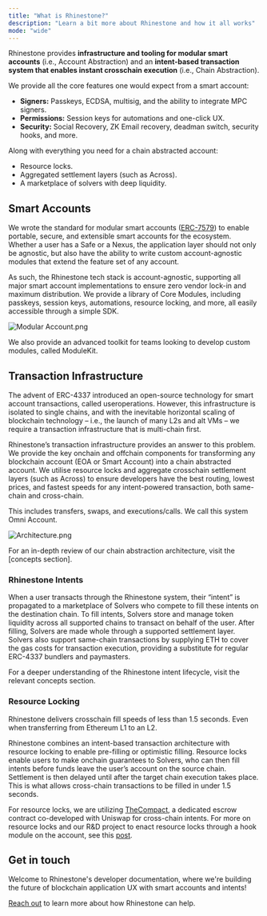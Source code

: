 ```yaml
---
title: "What is Rhinestone?"
description: "Learn a bit more about Rhinestone and how it all works"
mode: "wide"
---
```


Rhinestone provides **infrastructure and tooling for modular smart accounts** (i.e., Account Abstraction) and an **intent-based transaction system that enables instant crosschain execution** (i.e., Chain Abstraction).

We provide all the core features one would expect from a smart account:

- **Signers:** Passkeys, ECDSA, multisig, and the ability to integrate MPC signers.
- **Permissions:** Session keys for automations and one-click UX.
- **Security:** Social Recovery, ZK Email recovery, deadman switch, security hooks, and more.

Along with everything you need for a chain abstracted account:

- Resource locks.
- Aggregated settlement layers (such as Across).
- A marketplace of solvers with deep liquidity.

## Smart Accounts

We wrote the standard for modular smart accounts ([ERC-7579](https://erc7579.com/)) to enable portable, secure, and extensible smart accounts for the ecosystem. Whether a user has a Safe or a Nexus, the application layer should not only be agnostic, but also have the ability to write custom account-agnostic modules that extend the feature set of any account.

As such, the Rhinestone tech stack is account-agnostic, supporting all major smart account implementations to ensure zero vendor lock-in and maximum distribution. We provide a library of Core Modules, including passkeys, session keys, automations, resource locking, and more, all easily accessible through a simple SDK.

![Modular Account.png](/images/ModularAccount.png)

We also provide an advanced toolkit for teams looking to develop custom modules, called ModuleKit.

## Transaction Infrastructure

The advent of ERC-4337 introduced an open-source technology for smart account transactions, called useroperations. However, this infrastructure is isolated to single chains, and with the inevitable horizontal scaling of blockchain technology – i.e., the launch of many L2s and alt VMs – we require a transaction infrastructure that is multi-chain first.

Rhinestone’s transaction infrastructure provides an answer to this problem. We provide the key onchain and offchain components for transforming any blockchain account (EOA or Smart Account) into a chain abstracted account. We utilise resource locks and aggregate crosschain settlement layers (such as Across) to ensure developers have the best routing, lowest prices, and fastest speeds for any intent-powered transaction, both same-chain and cross-chain. 

This includes transfers, swaps, and executions/calls. We call this system Omni Account.

![Architecture.png](/images/Architecture.png)

For an in-depth review of our chain abstraction architecture, visit the [concepts section].

### **Rhinestone Intents**

When a user transacts through the Rhinestone system, their “intent” is propagated to a marketplace of Solvers who compete to fill these intents on the destination chain. To fill intents, Solvers store and manage token liquidity across all supported chains to transact on behalf of the user. After filling, Solvers are made whole through a supported settlement layer. Solvers also support same-chain transactions by supplying ETH to cover the gas costs for transaction execution, providing a substitute for regular ERC-4337 bundlers and paymasters.

For a deeper understanding of the Rhinestone intent lifecycle, visit the relevant concepts section.

### Resource Locking

Rhinestone delivers crosschain fill speeds of less than 1.5 seconds. Even when transferring from Ethereum L1 to an L2.  

Rhinestone combines an intent-based transaction architecture with resource locking to enable pre-filling or optimistic filling. Resource locks enable users to make onchain guarantees to Solvers, who can then fill intents before funds leave the user’s account on the source chain. Settlement is then delayed until after the target chain execution takes place. This is what allows cross-chain transactions to be filled in under 1.5 seconds. 

For resource locks, we are utilizing [TheCompact](https://github.com/Uniswap/the-compact), a dedicated escrow contract co-developed with Uniswap for cross-chain intents. For more on resource locks and our R&D project to enact resource locks through a hook module on the account, see this [<u>post</u>](https://blog.rhinestone.wtf/resource-lock-hook-335590cec733).

## Get in touch

Welcome to Rhinestone's developer documentation, where we're building the future of blockchain application UX with smart accounts and intents\!

[Reach out](https://t.me/kurt_larsen) to learn more about how Rhinestone can help.
